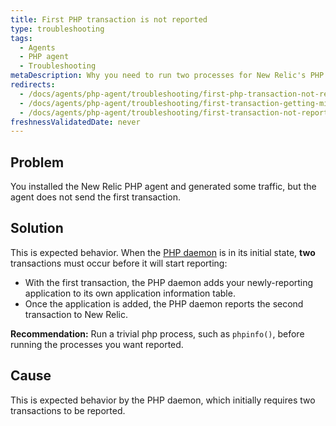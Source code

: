 ```yaml
---
title: First PHP transaction is not reported
type: troubleshooting
tags:
  - Agents
  - PHP agent
  - Troubleshooting
metaDescription: Why you need to run two processes for New Relic's PHP agent to start reporting after initial installation.
redirects:
  - /docs/agents/php-agent/troubleshooting/first-php-transaction-not-reported
  - /docs/agents/php-agent/troubleshooting/first-transaction-getting-missed
  - /docs/agents/php-agent/troubleshooting/first-transaction-not-reported
freshnessValidatedDate: never
---
```


## Problem

You installed the New Relic PHP agent and generated some traffic, but the agent does not send the first transaction.

## Solution

This is expected behavior. When the [PHP daemon](/docs/agents/php-agent/getting-started/new-relic-daemon-processes) is in its initial state, <DoNotTranslate>**two**</DoNotTranslate> transactions must occur before it will start reporting:

* With the first transaction, the PHP daemon adds your newly-reporting application to its own application information table.
* Once the application is added, the PHP daemon reports the second transaction to New Relic.

<DoNotTranslate>**Recommendation:**</DoNotTranslate> Run a trivial php process, such as `phpinfo()`, before running the processes you want reported.

## Cause

This is expected behavior by the PHP daemon, which initially requires two transactions to be reported.
